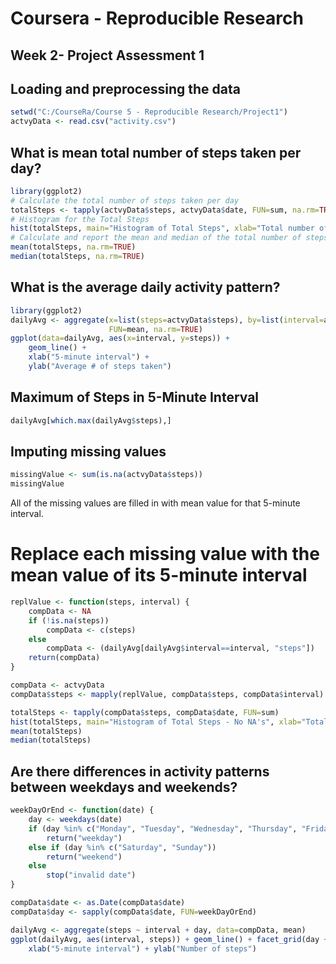# Coursera - Reproducible Research

## Week 2- Project Assessment 1

## Loading and preprocessing the data

```r
setwd("C:/CourseRa/Course 5 - Reproducible Research/Project1")
actvyData <- read.csv("activity.csv")
```

## What is mean total number of steps taken per day?
```r
library(ggplot2)
# Calculate the total number of steps taken per day
totalSteps <- tapply(actvyData$steps, actvyData$date, FUN=sum, na.rm=TRUE)
# Histogram for the Total Steps
hist(totalSteps, main="Histogram of Total Steps", xlab="Total number of steps taken each day")
# Calculate and report the mean and median of the total number of steps taken per day
mean(totalSteps, na.rm=TRUE)
median(totalSteps, na.rm=TRUE)
```

## What is the average daily activity pattern?
```r
library(ggplot2)
dailyAvg <- aggregate(x=list(steps=actvyData$steps), by=list(interval=actvyData$interval),
                      FUN=mean, na.rm=TRUE)
ggplot(data=dailyAvg, aes(x=interval, y=steps)) +
    geom_line() +
    xlab("5-minute interval") +
    ylab("Average # of steps taken")
```

## Maximum of Steps in 5-Minute Interval

```r
dailyAvg[which.max(dailyAvg$steps),]
```

## Imputing missing values

```r
missingValue <- sum(is.na(actvyData$steps))
missingValue
```

All of the missing values are filled in with mean value for that 5-minute interval.

# Replace each missing value with the mean value of its 5-minute interval
```r

replValue <- function(steps, interval) {
    compData <- NA
    if (!is.na(steps))
        compData <- c(steps)
    else
        compData <- (dailyAvg[dailyAvg$interval==interval, "steps"])
    return(compData)
}

compData <- actvyData
compData$steps <- mapply(replValue, compData$steps, compData$interval)
```

```r
totalSteps <- tapply(compData$steps, compData$date, FUN=sum)
hist(totalSteps, main="Histogram of Total Steps - No NA's", xlab="Total number of steps taken each day")
mean(totalSteps)
median(totalSteps)
```

## Are there differences in activity patterns between weekdays and weekends?

```r
weekDayOrEnd <- function(date) {
    day <- weekdays(date)
    if (day %in% c("Monday", "Tuesday", "Wednesday", "Thursday", "Friday"))
        return("weekday")
    else if (day %in% c("Saturday", "Sunday"))
        return("weekend")
    else
        stop("invalid date")
}

compData$date <- as.Date(compData$date)
compData$day <- sapply(compData$date, FUN=weekDayOrEnd)
```

```r
dailyAvg <- aggregate(steps ~ interval + day, data=compData, mean)
ggplot(dailyAvg, aes(interval, steps)) + geom_line() + facet_grid(day ~ .) +
    xlab("5-minute interval") + ylab("Number of steps")
```

